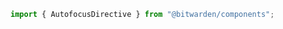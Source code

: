 

<Meta of={stories} />

```ts
import { AutofocusDirective } from "@bitwarden/components";
```

<Title />
<Description />

<Primary />
<Controls />

## Accessibility

The autofocus directive has accessibility implications, because it will steal focus from wherever it
would naturally be placed on page load. Please consider whether or not the user truly needs the
element truly needs to be manually focused on their behalf.
